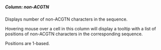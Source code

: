 ##### Column: non-ACGTN

Displays number of non-ACGTN characters in the sequence.

Hovering mouse over a cell in this column will display a tooltip with a list of positions of non-ACGTN characters in the corresponding sequence.

Positions are 1-based.
